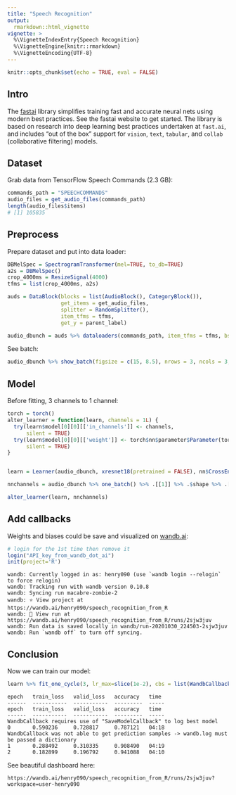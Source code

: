 ```yaml
---
title: "Speech Recognition"
output:
  rmarkdown::html_vignette
vignette: >
  %\VignetteIndexEntry{Speech Recognition}
  %\VignetteEngine{knitr::rmarkdown}
  %\VignetteEncoding{UTF-8}
---
```


```r
knitr::opts_chunk$set(echo = TRUE, eval = FALSE)
```

## Intro

The [fastai](https://github.com/fastai/fastai) library simplifies training fast and accurate neural nets using modern best practices. See the fastai website to get started. The library is based on research into deep learning best practices undertaken at ```fast.ai```, and includes "out of the box" support for ```vision```, ```text```, ```tabular```, and ```collab``` (collaborative filtering) models. 


## Dataset

Grab data from TensorFlow Speech Commands (2.3 GB):


```r
commands_path = "SPEECHCOMMANDS"
audio_files = get_audio_files(commands_path)
length(audio_files$items)
# [1] 105835
```


## Preprocess

Prepare dataset and put into data loader:

```r
DBMelSpec = SpectrogramTransformer(mel=TRUE, to_db=TRUE)
a2s = DBMelSpec()
crop_4000ms = ResizeSignal(4000)
tfms = list(crop_4000ms, a2s)
```


```r
auds = DataBlock(blocks = list(AudioBlock(), CategoryBlock()),  
                 get_items = get_audio_files, 
                 splitter = RandomSplitter(),
                 item_tfms = tfms,
                 get_y = parent_label)

audio_dbunch = auds %>% dataloaders(commands_path, item_tfms = tfms, bs = 20)
```

See batch:

```r
audio_dbunch %>% show_batch(figsize = c(15, 8.5), nrows = 3, ncols = 3, max_n = 9, dpi = 180)
```

## Model

Before fitting, 3 channels to 1 channel:

```r
torch = torch()
alter_learner = function(learn, channels = 1L) {
  try(learn$model[0][0][['in_channels']] <- channels,
      silent = TRUE)
  try(learn$model[0][0][['weight']] <- torch$nn$parameter$Parameter(torch$narrow(learn$model[0][0][['weight']],1L,1L,1L)),
      silent = TRUE)
}


learn = Learner(audio_dbunch, xresnet18(pretrained = FALSE), nn$CrossEntropyLoss(), metrics=accuracy)

nnchannels = audio_dbunch %>% one_batch() %>% .[[1]] %>% .$shape %>% .[1]

alter_learner(learn, nnchannels)
```

## Add callbacks

Weights and biases could be save and visualized on [wandb.ai](https://wandb.ai/):

```r
# login for the 1st time then remove it
login("API_key_from_wandb_dot_ai")
init(project='R')
```

```
wandb: Currently logged in as: henry090 (use `wandb login --relogin` to force relogin)
wandb: Tracking run with wandb version 0.10.8
wandb: Syncing run macabre-zombie-2
wandb: ⭐️ View project at https://wandb.ai/henry090/speech_recognition_from_R
wandb: 🚀 View run at https://wandb.ai/henry090/speech_recognition_from_R/runs/2sjw3juv
wandb: Run data is saved locally in wandb/run-20201030_224503-2sjw3juv
wandb: Run `wandb off` to turn off syncing.
```

## Conclusion

Now we can train our model:

```r
learn %>% fit_one_cycle(3, lr_max=slice(1e-2), cbs = list(WandbCallback()))
```


```
epoch   train_loss   valid_loss   accuracy   time 
------  -----------  -----------  ---------  -----
epoch   train_loss   valid_loss   accuracy   time 
------  -----------  -----------  ---------  -----
WandbCallback requires use of "SaveModelCallback" to log best model
0       0.590236     0.728817     0.787121   04:18 
WandbCallback was not able to get prediction samples -> wandb.log must be passed a dictionary
1       0.288492     0.310335     0.908490   04:19 
2       0.182899     0.196792     0.941088   04:10 
```

See beautiful dashboard here:

```
https://wandb.ai/henry090/speech_recognition_from_R/runs/2sjw3juv?workspace=user-henry090
```




